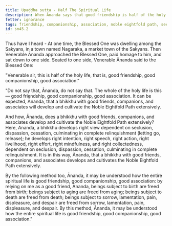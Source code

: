 ```yaml
---
title: Upaḍḍha sutta - Half The Spiritual Life
description: When Ānanda says that good friendship is half of the holy life, the Buddha corrects him, saying that it is the whole of the holy life. The Buddha explains that good friendship is the basis for the development of the Noble Eightfold Path.
fetter: ignorance
tags: friendship, companionship, association, noble eightfold path, seclusion, dispassion, cessation, relinquishment, sn, sn45-56, sn45
id: sn45.2
---
```


Thus have I heard - At one time, the Blessed One was dwelling among the Sakyans, in a town named Nagaraka, a market town of the Sakyans. Then Venerable Ānanda approached the Blessed One, paid homage to him, and sat down to one side. Seated to one side, Venerable Ānanda said to the Blessed One:

"Venerable sir, this is half of the holy life, that is, good friendship, good companionship, good association."

"Do not say that, Ānanda, do not say that. The whole of the holy life is this — good friendship, good companionship, good association. It can be expected, Ānanda, that a bhikkhu with good friends, companions, and associates will develop and cultivate the Noble Eightfold Path extensively.

And how, Ānanda, does a bhikkhu with good friends, companions, and associates develop and cultivate the Noble Eightfold Path extensively? Here, Ānanda, a bhikkhu develops right view dependent on seclusion, dispassion, cessation, culminating in complete relinquishment (letting go, release); he develops right intention, right speech, right action, right livelihood, right effort, right mindfulness, and right collectedness, dependent on seclusion, dispassion, cessation, culminating in complete relinquishment. It is in this way, Ānanda, that a bhikkhu with good friends, companions, and associates develops and cultivates the Noble Eightfold Path extensively.

By the following method too, Ānanda, it may be understood how the entire spiritual life is good friendship, good companionship, good association: by relying on me as a good friend, Ānanda, beings subject to birth are freed from birth; beings subject to aging are freed from aging; beings subject to death are freed from death; beings subject to sorrow, lamentation, pain, displeasure, and despair are freed from sorrow, lamentation, pain, displeasure, and despair. By this method, Ānanda, it may be understood how the entire spiritual life is good friendship, good companionship, good association."